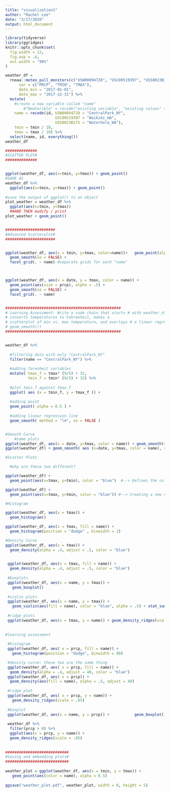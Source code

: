 ```yaml
---
title: "visualization1"
author: "Rachel Lee"
date: "3/17/2020"
output: html_document
---
```



```r

library(tidyverse)
library(ggridges)
knitr::opts_chunk$set(
  fig.width = 12,
  fig.asp = .6,
  out.width = "90%"
)

weather_df = 
  rnoaa::meteo_pull_monitors(c("USW00094728", "USC00519397", "USS0023B17S"),
      var = c("PRCP", "TMIN", "TMAX"),
      date_min = "2017-01-01",
      date_max = "2017-12-31") %>%
  mutate(
    #create a new variable called "name"
        #"NewVarible" = recode("existing variable", "existing values" = "new values" )
    name = recode(id, USW00094728 = "CentralPark_NY", 
                      USC00519397 = "Waikiki_HA",
                      USS0023B17S = "Waterhole_WA"),
    tmin = tmin / 10,
    tmax = tmax / 10) %>%
  select(name, id, everything())
weather_df

##############
#SCATTER PLOT#
##############


ggplot(weather_df, aes(x=tmin, y=tmax)) + geom_point()
#SAME AS
weather_df %>%
  ggplot(aes(x=tmin, y=tmax)) + geom_point()
  
#save the output of ggplot() to an object
plot_weather = weather_df %>%
  ggplot(aes(x=tmin, y=tmax))
  ##AND THEN modify / print
plot_weather + geom_point()


######################
#Advanced Scatterplot#
######################


ggplot(weather_df, aes(x = tmin, y=tmax, color=name))+   geom_point(alpha= .5)  + #alpha=transparency
  geom_smooth(se = FALSE) + 
  facet_grid(. ~ name) #separate grids for each "name"



ggplot(weather_df, aes(x = date, y = tmax, color = name)) +
  geom_point(aes(size = prcp), alpha = .5) +
  geom_smooth(se = FALSE) +
  facet_grid(. ~ name)


###################################################
# Learning Assessment: Write a code chain that starts # with weather_df; focuses only on Central Park, 
# converts temperatures to Fahrenheit, makes a 
# scatterplot of min vs. max temperature, and overlays # a linear regression line (using options in 
# geom_smooth())
###################################################


weather_df %>%
  
  #filtering data with only "CentralPark_NY"
  filter(name == "CentralPark_NY") %>%
  
  #adding farenheit variables 
  mutate( tmax_f = tmax* (9/5) + 32,
          tmin_f = tmin* (9/5) + 32) %>%
  
  #plot tmin_f against tmax_f
  ggplot( aes (x = tmin_f, y = tmax_f )) +
  
  #adding point
  geom_point( alpha = 0.5 ) +
  
  #adding linear regression line 
  geom_smooth( method = "lm", se = FALSE )


#Smooth Curve
    #same plots
ggplot(weather_df, aes(x = date, y=tmax, color = name)) + geom_smooth(se = FALSE)
ggplot(weather_df) + geom_smooth( aes (x=date, y=tmax, color = name), se = FALSE)

#Scatter Plots

  #why are these two different?

ggplot(weather_df) + 
  geom_point(aes(x=tmax, y=tmin), color = "blue")  #--> Defines the color of the point  (OUTSIDE aes)

ggplot(weather_df) +
  geom_point(aes(x=tmax, y=tmin, color = "blue")) #--> Creating a new variable called "color" and assigning the value "blue" 

#Histogram

ggplot(weather_df, aes(x = tmax)) +
  geom_histogram()

ggplot(weather_df, aes(x = tmax, fill = name)) +
  geom_histogram(position = "dodge" , binwidth = 2)

#Density Curve
ggplot(weather_df, aes(x = tmax)) + 
  geom_density(alpha = .4, adjust = .5, color = "blue")

 
 ggplot(weather_df, aes(x = tmax, fill = name)) + 
  geom_density(alpha = .4, adjust = .5, color = "blue")
 
 #boxplots
 ggplot(weather_df, aes(x = name, y = tmax)) +
   geom_boxplot()
 
 #violin plots
 ggplot(weather_df, aes(x = name, y = tmax)) + 
   geom_violin(aes(fill = name), color = "blue", alpha = .5) + stat_summary(fun.y = median, geom = "point", color = "blue", size = 4 )
 
 #ridge plots
 ggplot(weather_df, aes(x = tmax, y = name)) + geom_density_ridges(scale = .85)
 
 
#learning assessment
 
 #histogram
 ggplot(weather_df, aes( x = prcp, fill = name)) +
   geom_histogram(position = "dodge", binwidth = 80)

 #density curve: these two are the same thing
 ggplot(weather_df, aes( x = prcp, fill = name)) + 
  geom_density(alpha = .4, adjust = 40, color = "blue")
 ggplot(weather_df, aes( x = prcp)) + 
  geom_density(aes(fill = name), alpha = .5, adjust = 40)
 
 #ridge plot 
 ggplot(weather_df, aes( x = prcp, y = name)) +
   geom_density_ridges(scale = .85)
 
 #boxplot
 ggplot(weather_df, aes(x = name, y = prcp)) +           geom_boxplot()
 
 weather_df %>% 
  filter(prcp > 0) %>% 
  ggplot(aes(x = prcp, y = name)) + 
  geom_density_ridges(scale = .85)
 
 
############################
#Saving and embedding plots#
############################
 
weather_plot = ggplot(weather_df, aes(x = tmin, y = tmax)) + 
   geom_point(aes(color = name), alpha = 0.5)
 
ggsave("weather_plot.pdf", weather_plot, width = 8, height = 5)





```















